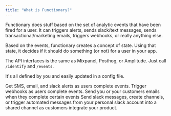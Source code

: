 ```yaml
---
title: "What is Functionary?"
---
```


Functionary does stuff based on the set of analytic events that have been fired for a user. It can
triggers alerts, sends slack/text messages, sends transactional/marketing emails, triggers
webhooks, or really anything else.

Based on the events, functionary creates a concept of state. Using that state,
it decides if it should do something (or not) for a user in your app.

The API interfaces is the same as Mixpanel, Posthog, or Amplitude. Just call `/identify` and `/events`.

It's all defined by you and easily updated in a config file.

<CardGroup cols={2}>
  <Card title="Alerts" icon={duotone("square-1")} color="#ea5a0c">
    Get SMS, email, and slack alerts as users complete events.
  </Card>
  <Card title="Webhooks" icon={duotone("square-2")} color="#0285c7">
    Trigger webhooks as users complete events.
  </Card>
  <Card title="Emails" icon={duotone("square-3")} color="#16a34a">
    Send you or your customers emails when they complete certain events
  </Card>
  <Card title="Slack" icon={duotone("square-4")} color="#dc2626">
    Send slack messages, create channels, or trigger automated messages from
    your personal slack account into a shared channel as customers integrate
    your product.
  </Card>
</CardGroup>
